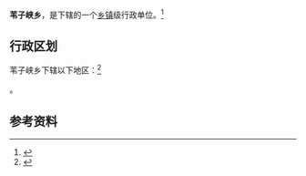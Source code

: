 {{中国乡级行政区|65/22/23/201/000}}

'''苇子峡乡'''，是{{PRC admin/fullname|65/22/23/201/000|3}}下辖的一个[[乡镇|乡镇]]级行政单位。<ref>{{PRC admin/ref sgc|{{PRC admin/parent|65/22/23/201/000}}}}</ref>

== 行政区划 ==

苇子峡乡下辖以下地区：<ref>{{PRC admin/ref sgc|65/22/23/201/000}}</ref>

{{PRC admin/children|65/22/23/201/000}}。

== 参考资料 ==

{{reflist}}

{{行政区划小作品}}
{{PRC admin/navcat|65/22/23/201/000}}